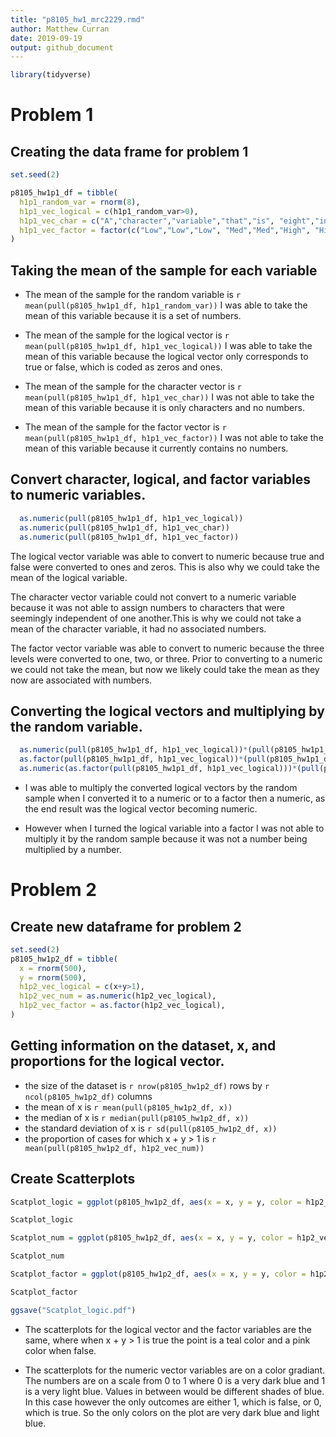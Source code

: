 ```yaml
---
title: "p8105_hw1_mrc2229.rmd"
author: Matthew Curran
date: 2019-09-19
output: github_document
---
```

```r
library(tidyverse)
```

# Problem 1

## Creating the data frame for problem 1

```r
set.seed(2)

p8105_hw1p1_df = tibble(
  h1p1_random_var = rnorm(8),
  h1p1_vec_logical = c(h1p1_random_var>0),
  h1p1_vec_char = c("A","character","variable","that","is", "eight","in", "length"),
  h1p1_vec_factor = factor(c("Low","Low","Low", "Med","Med","High", "High","High"))
)
```

## Taking the mean of the sample for each variable

* The mean of the sample for the random variable is `r mean(pull(p8105_hw1p1_df, h1p1_random_var))` I was able to take the mean of this variable because it is a set of numbers.

* The mean of the sample for the logical vector is `r mean(pull(p8105_hw1p1_df, h1p1_vec_logical))` I was able to take the mean of this variable because the logical vector only corresponds to true or false, which is coded as zeros and ones.

* The mean of the sample for the character vector is `r mean(pull(p8105_hw1p1_df, h1p1_vec_char))` I was not able to take the mean of this variable because it is only characters and no numbers. 

* The mean of the sample for the factor vector is `r mean(pull(p8105_hw1p1_df, h1p1_vec_factor))` I was not able to take the mean of this variable because it currently contains no numbers. 

## Convert character, logical, and factor variables to numeric variables.
```r
  as.numeric(pull(p8105_hw1p1_df, h1p1_vec_logical))
  as.numeric(pull(p8105_hw1p1_df, h1p1_vec_char)) 
  as.numeric(pull(p8105_hw1p1_df, h1p1_vec_factor))
```

The logical vector variable was able to convert to numeric because true and false were converted to ones and zeros. This is also why we could take the mean of the logical variable.

The character vector variable could not convert to a numeric variable because it was not able to assign numbers to characters that were seemingly independent of one another.This is why we could not take a mean of the character variable, it had no associated numbers.

The factor vector variable was able to convert to numeric because the three levels were converted to one, two, or three. Prior to converting to a numeric we could not take the mean, but now we likely could take the mean as they now are associated with numbers. 

## Converting the logical vectors and multiplying by the random variable.
```r
  as.numeric(pull(p8105_hw1p1_df, h1p1_vec_logical))*(pull(p8105_hw1p1_df, h1p1_random_var))
  as.factor(pull(p8105_hw1p1_df, h1p1_vec_logical))*(pull(p8105_hw1p1_df, h1p1_random_var))
  as.numeric(as.factor(pull(p8105_hw1p1_df, h1p1_vec_logical)))*(pull(p8105_hw1p1_df, h1p1_random_var))
```

* I was able to multiply the converted logical vectors by the random sample when I converted it to a numeric or to a factor then a numeric, as the end result was the logical vector becoming numeric. 

* However when I turned the logical variable into a factor I was not able to multiply it by the random sample because it was not a number being multiplied by a number.

# Problem 2

## Create new dataframe for problem 2

```r

set.seed(2)
p8105_hw1p2_df = tibble(
  x = rnorm(500),
  y = rnorm(500),
  h1p2_vec_logical = c(x+y>1),
  h1p2_vec_num = as.numeric(h1p2_vec_logical),
  h1p2_vec_factor = as.factor(h1p2_vec_logical),
)
```

## Getting information on the dataset, x, and proportions for the logical vector.

* the size of the dataset is `r nrow(p8105_hw1p2_df)` rows by `r ncol(p8105_hw1p2_df)` columns
* the mean of x is `r mean(pull(p8105_hw1p2_df, x))`
* the median of x is `r median(pull(p8105_hw1p2_df, x))`
* the standard deviation of x is `r sd(pull(p8105_hw1p2_df, x))`
* the proportion of cases for which x + y > 1 is `r mean(pull(p8105_hw1p2_df, h1p2_vec_num))`

## Create Scatterplots

```r
Scatplot_logic = ggplot(p8105_hw1p2_df, aes(x = x, y = y, color = h1p2_vec_logical)) + geom_point()

Scatplot_logic

Scatplot_num = ggplot(p8105_hw1p2_df, aes(x = x, y = y, color = h1p2_vec_num)) + geom_point()

Scatplot_num

Scatplot_factor = ggplot(p8105_hw1p2_df, aes(x = x, y = y, color = h1p2_vec_factor)) + geom_point()

Scatplot_factor

ggsave("Scatplot_logic.pdf")
```

* The scatterplots for the logical vector and the factor variables are the same, where when x + y > 1 is true the point is a teal color and a pink color when false. 

* The scatterplots for the numeric vector variables are on a color gradiant. The numbers are on a scale from 0 to 1 where 0 is a very dark blue and 1 is a very light blue. Values in between would be different shades of blue. In this case however the only outcomes are either 1, which is false, or 0, which is true. So the only colors on the plot are very dark blue and light blue.